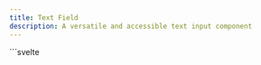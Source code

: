 ```yaml
---
title: Text Field
description: A versatile and accessible text input component
---
```



<Tabs>
  <TabItem label="Preview">
	<TextFieldPreview />
  </TabItem>
  <TabItem label="Usage">
    ```svelte
	<script lang="ts">
        import { TextField } from "@dxdns/feflow"

        const sizes = ["xs", "sm", "md", "lg", "xl"]
        const variants = ["contained", "text", "outlined"]
    </script>

    <div style="max-width: 300px; margin: 0 auto;">
        {#each variants as variant}
            <TextField label={variant} variant={variant as any} />
            <br />
            <br />
        {/each}

        {#each sizes as size, i}
            <TextField
                label={size}
                variant={i % 2 ? "contained" : "text"}
                size={size as any}
            />
            <br />
            <br />
        {/each}
    </div>
    ```

  </TabItem>
</Tabs>
